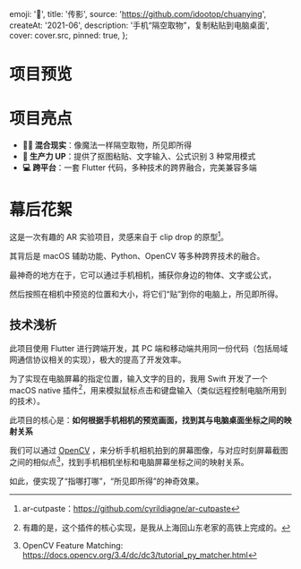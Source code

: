
  emoji: '🧿️',
  title: '传影',
  source: 'https://github.com/idootop/chuanying',
  createAt: '2021-06',
  description: '手机“隔空取物”，复制粘贴到电脑桌面',
  cover: cover.src,
  pinned: true,
};

# 项目预览


<LazyAutoPlay src={image.src} alt="指哪贴哪，所见即所得" />


<LazyAutoPlay src={latex.src} alt="识别数学公式，输入到 Word" />


<LazyAutoPlay src={words.src} alt="识别输入文字" />

# 项目亮点

- **🧙‍♂️ 混合现实**：像魔法一样隔空取物，所见即所得
- **💪 生产力 UP**：提供了抠图粘贴、文字输入、公式识别 3 种常用模式
- **💻 跨平台**：一套 Flutter 代码，多种技术的跨界融合，完美兼容多端

# 幕后花絮

这是一次有趣的 AR 实验项目，灵感来自于 clip drop 的原型[^1]。

其背后是 macOS 辅助功能、Python、OpenCV 等多种跨界技术的融合。

最神奇的地方在于，它可以通过手机相机，捕获你身边的物体、文字或公式，

然后按照在相机中预览的位置和大小，将它们“贴”到你的电脑上，所见即所得。

## 技术浅析

此项目使用 Flutter 进行跨端开发，其 PC 端和移动端共用同一份代码（包括局域网通信协议相关的实现），极大的提高了开发效率。

为了实现在电脑屏幕的指定位置，输入文字的目的，我用 Swift 开发了一个 macOS native 插件[^2]，用来模拟鼠标点击和键盘输入（类似远程控制电脑所用到的技术）。

此项目的核心是：**如何根据手机相机的预览画面，找到其与电脑桌面坐标之间的映射关系**

我们可以通过 [OpenCV](https://opencv.org/) ，来分析手机相机拍到的屏幕图像，与对应时刻屏幕截图之间的相似点[^3]，找到手机相机坐标和电脑屏幕坐标之间的映射关系。

如此，便实现了“指哪打哪”，“所见即所得”的神奇效果。

[^1]: ar-cutpaste：https://github.com/cyrildiagne/ar-cutpaste
[^2]: 有趣的是，这个插件的核心实现，是我从上海回山东老家的高铁上完成的。
[^3]: OpenCV Feature Matching: https://docs.opencv.org/3.4/dc/dc3/tutorial_py_matcher.html
